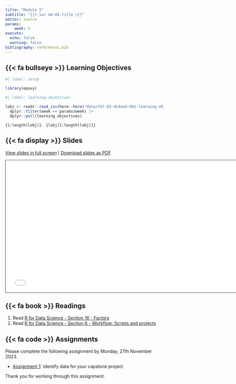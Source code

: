 ```yaml
---
title: "Module 5"
subtitle: "{{< var md-05.title >}}"
editor: source
params:
    week: 5
execute: 
  echo: false
  warning: false
bibliography: references.bib
---
```


## {{< fa bullseye >}} Learning Objectives

```r
#| label: setup

library(epoxy)
```

```r
#| label: learning-objectives

lobj <- readr::read_csv(here::here("data/tbl-02-ds4owd-001-learning-objectives.csv")) |> 
  dplyr::filter(week == params$week) |>
  dplyr::pull(learning_objectives)

```

```epoxy
{1:length(lobj)}. {lobj[1:length(lobj)]}
```

## {{< fa display >}} Slides

[View slides in full screen](../slides/lec-05-conditions.html) | [Download slides as PDF](https://github.com/ds4owd-001/website/raw/main/slides/lec-05-conditions.pdf)

```{=html}
<iframe class="slide-deck" src="../slides/lec-05-conditions.html" height="420" width="747" style="border: 1px solid #123233;"></iframe>
```


## {{< fa book >}} Readings

1.  Read [R for Data Science - Section 16 - Factors](https://r4ds.hadley.nz/factors)
2.  Read [R for Data Science - Section 6 - Workflow: Scripts and projects](https://r4ds.hadley.nz/workflow-scripts)

## {{< fa code >}} Assignments

Please complete the following assignment by Monday, 27th November 2023. 

-   [Assignment 1](../assignments/md-05/am-05-1-project-data.qmd): Identify data for your capstone project

Thank you for working through this assignment. 
